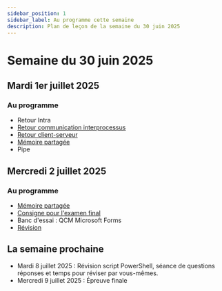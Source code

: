 ```yaml
---
sidebar_position: 1
sidebar_label: Au programme cette semaine
description: Plan de leçon de la semaine du 30 juin 2025
---
```


# Semaine du 30 juin 2025

## Mardi 1er juillet 2025

### Au programme

- Retour Intra
- [Retour communication interprocessus](../semaine_10/Exercices/comm_processus.mdx)
- [Retour client-serveur](../semaine_10/Exercices/client_serveur.mdx)
- [Mémoire partagée](./Exercices/shared_memory.mdx)
- Pipe

## Mercredi 2 juillet 2025

### Au programme

- [Mémoire partagée](https://learn.microsoft.com/en-us/windows/win32/memory/sharing-files-and-memory)
- [Consigne pour l'examen final](consigne_final.mdx)
- Banc d'essai : QCM Microsoft Forms
- [Révision](./Exercices/revision.mdx)

## La semaine prochaine

- Mardi 8 juillet 2025 : Révision script PowerShell, séance de questions
  réponses et temps pour réviser par vous-mêmes.
- Mercredi 9 juillet 2025 : Épreuve finale